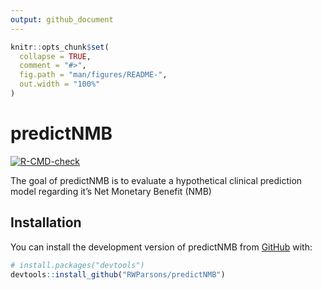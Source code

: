 ```yaml
---
output: github_document
---
```


<!-- README.md is generated from README.Rmd. Please edit that file -->

```r
knitr::opts_chunk$set(
  collapse = TRUE,
  comment = "#>",
  fig.path = "man/figures/README-",
  out.width = "100%"
)
```

# predictNMB

<!-- badges: start -->
[![R-CMD-check](https://github.com/RWParsons/predictNMB/workflows/R-CMD-check/badge.svg)](https://github.com/RWParsons/predictNMB/actions)
<!-- badges: end -->

The goal of predictNMB is to evaluate a hypothetical clinical prediction model regarding it's Net Monetary Benefit (NMB)

## Installation

You can install the development version of predictNMB from [GitHub](https://github.com/) with:

``` r
# install.packages("devtools")
devtools::install_github("RWParsons/predictNMB")
```
